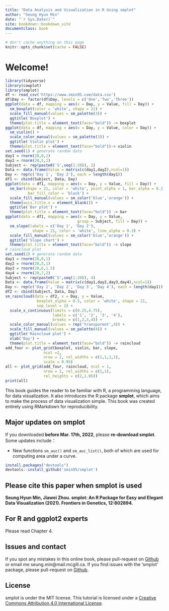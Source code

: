 ```yaml
--- 
title: "Data Analysis and Visualization in R Using smplot"
author: "Seung Hyun Min"
date: "`r Sys.Date()`"
site: bookdown::bookdown_site
documentclass: book
---
```


```r
# don't cache anything on this page
knitr::opts_chunk$set(cache = FALSE)
```

# Welcome! {-#index}

```r
library(tidyverse)
library(cowplot)
library(smplot)
df <- read_csv('https://www.smin95.com/data.csv') 
df$Day <- factor(df$Day, levels = c('One','Two','Three'))
ggplot(data = df, mapping = aes(x = Day, y = Value, fill = Day)) + 
  sm_boxplot(color = 'white', shape = 21) + 
  scale_fill_manual(values = sm_palette(3)) +
  ggtitle('Boxplot') + 
  theme(plot.title = element_text(face="bold")) -> boxplot
ggplot(data = df, mapping = aes(x = Day, y = Value, color = Day)) + 
  sm_violin() + 
  scale_color_manual(values = sm_palette(3)) + 
  ggtitle('Violin plot') + 
  theme(plot.title = element_text(face="bold"))-> violin
set.seed(1) # generate random data
day1 = rnorm(20,0,1)
day2 = rnorm(20,5,1)
Subject <- rep(paste0('S',seq(1:20)), 2)
Data <- data.frame(Value = matrix(c(day1,day2),ncol=1))
Day <- rep(c('Day 1', 'Day 2'), each = length(day1))
df1 <- cbind(Subject, Data, Day)
ggplot(data = df1, mapping = aes(x = Day, y = Value, fill = Day)) +
  sm_bar(shape = 21, color = 'white', point_alpha = 1, bar_alpha = 0.2,
          bar_fill_color = 'black') +
  scale_fill_manual(values = sm_color('blue','orange')) +
  theme(axis.title.x = element_blank()) +
  ggtitle('Bar plot') + 
  theme(plot.title = element_text(face="bold")) -> bar
ggplot(data = df1, mapping = aes(x = Day, y = Value, 
                                group = Subject, fill = Day)) +
  sm_slope(labels = c('Day 1', 'Day 2'),
            shape = 21, color = 'white', line_alpha = 0.3) +
  scale_fill_manual(values = sm_color('blue','orange')) +
  ggtitle('Slope chart') + 
  theme(plot.title = element_text(face="bold")) -> slope
# raincloud plot
set.seed(2) # generate random data
day1 = rnorm(20,0,1)
day2 = rnorm(20,5,1)
day3 = rnorm(20,6,1.5)
day4 = rnorm(20,7,2)
Subject <- rep(paste0('S',seq(1:20)), 4)
Data <- data.frame(Value = matrix(c(day1,day2,day3,day4),ncol=1))
Day <- rep(c('Day 1', 'Day 2', 'Day 3', 'Day 4'), each = length(day1))
df2 <- cbind(Subject, Data, Day)
sm_raincloud(data = df2, x = Day, y = Value,
              boxplot_alpha = 0.5, color = 'white', shape = 21,
              sep_level = 2) +
  scale_x_continuous(limits = c(0.25,4.75), 
                     labels = c('1', '2', '3', '4'),
                     breaks = c(1,2,3,4)) +
  scale_color_manual(values = rep('transparent',4)) + 
  scale_fill_manual(values = sm_palette(4)) + 
  ggtitle('Raincloud plot') + 
  xlab('Day') + 
  theme(plot.title = element_text(face="bold")) -> raincloud
add_four <- plot_grid(boxplot, violin, bar, slope,
                 ncol =2,
                 nrow = 2, rel_widths = c(1,1,1,1),
                 scale = 0.95)
all <- plot_grid(add_four, raincloud, ncol = 1, 
                 nrow = 2, rel_widths = c(1,1), 
                 rel_heights = c(2,1.05))
print(all)
```

This book guides the reader to be familiar with R, a programming language, for data visualization. It also introduces the R package **smplot**, which aims to make the process of data visualization simple. This book was created entirely using RMarkdown for reproducibility. 

## Major updates on smplot {-}

If you downloaded **before Mar. 17th, 2022**, please **re-download smplot**. Some updates include： 

- New functions `sm_auc()` and `sm_auc_list()`, both of which are used for computing area under a curve. 

```r
install.packages("devtools")
devtools::install_github('smin95/smplot')
```

## Please cite this paper when smplot is used {-}

**Seung Hyun Min, Jiawei Zhou. smplot: An R Package for Easy and Elegant Data Visualization (2021). Frontiers in Genetics, 12:802894.**

## For R and ggplot2 experts {-}

Please read Chapter 4. 

## Issues and contact {-}
If you spot any mistakes in this online book, please pull-request on [Github](https://github.com/smin95/dataviz) or email me seung.min@mail.mcgill.ca. If you find issues with the 'smplot' package, please pull-request on [Github](https://github.com/smin95/smplot).

## License {-}
smplot is under the MIT license. This tutorial is licensed under a [Creative Commons Attribution 4.0 International License](https://creativecommons.org/licenses/by/4.0/).
